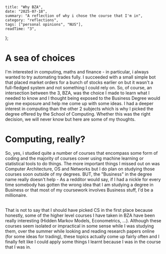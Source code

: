     title: "Why BZA",
    date: "2025-07-18",
    summary: "A reflection of why i chose the course that I'm in",
    category: "reflections",
    tags: ["personal opinions", "NUS"],
    readTime: "3",
};

# A sea of choices

I'm interested in computing, maths and finance - in particular, i always wanted to try automating trades fully. I succeeded with a small simple bot that placed market orders for a bunch of stocks earlier on but it wasn't a full-fledged system and not something I could rely on. So, of course, an intersection between the 3, BZA, was the choice I made to learn what I needed to know and I thought being exposed to the Business Degree would give me exposure and help me come up with some ideas. I had a deeper interest in computing than the other 2 subjects which is why I picked the degree offered by the School of Computing. Whether this was the right decision, we will never know but here are some of my thoughts.

# Computing, really?

So, yes, i studied quite a number of courses that encompass some form of coding and the majority of courses cover using machine learning or statistical tools to do things. The more important things I missed out on was Computer Architecture, OS and Networks but I do plan on studying those courses soon outside of my degrees. BUT, the "Business" in the degree name really doesn't help - As a redditor would say, if I had a nickle for every time somebody has gotten the wrong idea that I am studying a degree in Business or that most of my coursework involves Business stuff, I'd be a millionaire.

<br />
That is not to say that I should have picked CS in the first place because honestly, some of the higher level courses I have taken in BZA have been really interesting (Hidden Markov Models, Econometrics, ...). Although these courses seem isolated or impractical in some sense while I was studying them, over the summer while looking and reading research papers online (for some ideas for trading), these topics actually come up fairly often and I finally felt like I could apply some things I learnt because I was in the course that I was in.
